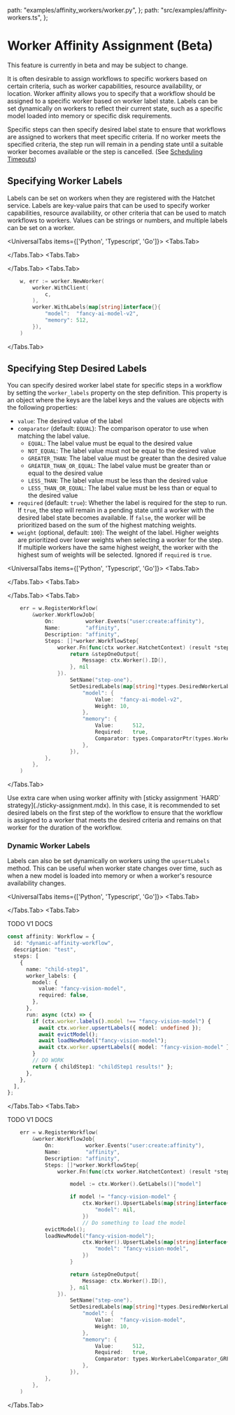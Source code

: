 
  path: "examples/affinity_workers/worker.py",
};
  path: "src/examples/affinity-workers.ts",
};


# Worker Affinity Assignment (Beta)

<Callout type="info">
  This feature is currently in beta and may be subject to change.
</Callout>

It is often desirable to assign workflows to specific workers based on certain criteria, such as worker capabilities, resource availability, or location. Worker affinity allows you to specify that a workflow should be assigned to a specific worker based on worker label state. Labels can be set dynamically on workers to reflect their current state, such as a specific model loaded into memory or specific disk requirements.

Specific steps can then specify desired label state to ensure that workflows are assigned to workers that meet specific criteria. If no worker meets the specified criteria, the step run will remain in a pending state until a suitable worker becomes available or the step is cancelled. (See [Scheduling Timeouts](../timeouts.mdx))

## Specifying Worker Labels

Labels can be set on workers when they are registered with the Hatchet service. Labels are key-value pairs that can be used to specify worker capabilities, resource availability, or other criteria that can be used to match workflows to workers. Values can be strings or numbers, and multiple labels can be set on a worker.

<UniversalTabs items={['Python', 'Typescript', 'Go']}>
  <Tabs.Tab>

<GithubSnippet src={WorkerAffinityPy} target="AffinityWorker"/>

  </Tabs.Tab>
  <Tabs.Tab>

  <GithubSnippet src={WorkerAffinityTS} target="AffinityWorker"/>

  </Tabs.Tab>
  <Tabs.Tab>
```go
	w, err := worker.NewWorker(
		worker.WithClient(
			c,
		),
		worker.WithLabels(map[string]interface{}{
			"model":  "fancy-ai-model-v2",
			"memory": 512,
		}),
	)
```
  </Tabs.Tab>
</UniversalTabs>

## Specifying Step Desired Labels

You can specify desired worker label state for specific steps in a workflow by setting the `worker_labels` property on the step definition. This property is an object where the keys are the label keys and the values are objects with the following properties:

- `value`: The desired value of the label
- `comparator` (default: `EQUAL`): The comparison operator to use when matching the label value.
  - `EQUAL`: The label value must be equal to the desired value
  - `NOT_EQUAL`: The label value must not be equal to the desired value
  - `GREATER_THAN`: The label value must be greater than the desired value
  - `GREATER_THAN_OR_EQUAL`: The label value must be greater than or equal to the desired value
  - `LESS_THAN`: The label value must be less than the desired value
  - `LESS_THAN_OR_EQUAL`: The label value must be less than or equal to the desired value
- `required` (default: `true`): Whether the label is required for the step to run. If `true`, the step will remain in a pending state until a worker with the desired label state becomes available. If `false`, the worker will be prioritized based on the sum of the highest matching weights.
- `weight` (optional, default: `100`): The weight of the label. Higher weights are prioritized over lower weights when selecting a worker for the step. If multiple workers have the same highest weight, the worker with the highest sum of weights will be selected. Ignored if `required` is `true`.

<UniversalTabs items={['Python', 'Typescript', 'Go']}>
  <Tabs.Tab>

<GithubSnippet src={WorkerAffinityPy} target="AffinityWorkflow"/>

  </Tabs.Tab>
  <Tabs.Tab>

<GithubSnippet src={WorkerAffinityTS} target="AffinityWorkflow"/>

  </Tabs.Tab>
  <Tabs.Tab>
```go
	err = w.RegisterWorkflow(
		&worker.WorkflowJob{
			On:          worker.Events("user:create:affinity"),
			Name:        "affinity",
			Description: "affinity",
			Steps: []*worker.WorkflowStep{
				worker.Fn(func(ctx worker.HatchetContext) (result *stepOneOutput, err error) {
					return &stepOneOutput{
						Message: ctx.Worker().ID(),
					}, nil
				}).
					SetName("step-one").
					SetDesiredLabels(map[string]*types.DesiredWorkerLabel{
						"model": {
							Value:  "fancy-ai-model-v2",
							Weight: 10,
						},
						"memory": {
							Value:      512,
							Required:   true,
							Comparator: types.ComparatorPtr(types.WorkerLabelComparator_GREATER_THAN),
						},
					}),
			},
		},
	)
```
  </Tabs.Tab>
</UniversalTabs>

<Callout type="warning">
  Use extra care when using worker affinity with [sticky assignment `HARD`
  strategy](./sticky-assignment.mdx). In this case, it is recommended to set
  desired labels on the first step of the workflow to ensure that the workflow
  is assigned to a worker that meets the desired criteria and remains on that
  worker for the duration of the workflow.
</Callout>

### Dynamic Worker Labels

Labels can also be set dynamically on workers using the `upsertLabels` method. This can be useful when worker state changes over time, such as when a new model is loaded into memory or when a worker's resource availability changes.

<UniversalTabs items={['Python', 'Typescript', 'Go']}>
  <Tabs.Tab>

<GithubSnippet src={WorkerAffinityPy} target="AffinityTask"/>

  </Tabs.Tab>
  <Tabs.Tab>

TODO V1 DOCS

```typescript
const affinity: Workflow = {
  id: "dynamic-affinity-workflow",
  description: "test",
  steps: [
    {
      name: "child-step1",
      worker_labels: {
        model: {
          value: "fancy-vision-model",
          required: false,
        },
      },
      run: async (ctx) => {
        if (ctx.worker.labels().model !== "fancy-vision-model") {
          await ctx.worker.upsertLabels({ model: undefined });
          await evictModel();
          await loadNewModel("fancy-vision-model");
          await ctx.worker.upsertLabels({ model: "fancy-vision-model" });
        }
        // DO WORK
        return { childStep1: "childStep1 results!" };
      },
    },
  ],
};
```

  </Tabs.Tab>
  <Tabs.Tab>

TODO V1 DOCS

```go
	err = w.RegisterWorkflow(
		&worker.WorkflowJob{
			On:          worker.Events("user:create:affinity"),
			Name:        "affinity",
			Description: "affinity",
			Steps: []*worker.WorkflowStep{
				worker.Fn(func(ctx worker.HatchetContext) (result *stepOneOutput, err error) {

    				model := ctx.Worker().GetLabels()["model"]

    				if model != "fancy-vision-model" {
    					ctx.Worker().UpsertLabels(map[string]interface{}{
    						"model": nil,
    					})
    					// Do something to load the model
            evictModel();
            loadNewModel("fancy-vision-model");
    					ctx.Worker().UpsertLabels(map[string]interface{}{
    						"model": "fancy-vision-model",
    					})
    				}

    				return &stepOneOutput{
    					Message: ctx.Worker().ID(),
    				}, nil
    			}).
    				SetName("step-one").
    				SetDesiredLabels(map[string]*types.DesiredWorkerLabel{
    					"model": {
    						Value:  "fancy-vision-model",
    						Weight: 10,
    					},
    					"memory": {
    						Value:      512,
    						Required:   true,
    						Comparator: types.WorkerLabelComparator_GREATER_THAN,
    					},
    				}),
    		},
    	},
    )

```

  </Tabs.Tab>
</UniversalTabs>
